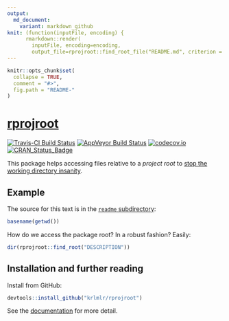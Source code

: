 ```yaml
---
output:
  md_document:
    variant: markdown_github
knit: (function(inputFile, encoding) {
      rmarkdown::render(
        inputFile, encoding=encoding,
        output_file=rprojroot::find_root_file("README.md", criterion = "DESCRIPTION")) })
---
```


<!-- README.md is generated from README.Rmd. Please edit that file -->

```r
knitr::opts_chunk$set(
  collapse = TRUE,
  comment = "#>",
  fig.path = "README-"
)
```

# [rprojroot](https://krlmlr.github.io/rprojroot)

[![Travis-CI Build Status](https://travis-ci.org/krlmlr/rprojroot.svg?branch=master)](https://travis-ci.org/krlmlr/rprojroot) [![AppVeyor Build Status](https://ci.appveyor.com/api/projects/status/github/krlmlr/rprojroot?branch=master&svg=true)](https://ci.appveyor.com/project/krlmlr/rprojroot) [![codecov.io](https://codecov.io/github/krlmlr/rprojroot/coverage.svg?branch=master)](https://codecov.io/github/krlmlr/rprojroot?branch=master) [![CRAN_Status_Badge](http://www.r-pkg.org/badges/version/rprojroot)](https://cran.r-project.org/package=rprojroot)

This package helps accessing files relative to a *project root* to [stop the working directory insanity](https://gist.github.com/jennybc/362f52446fe1ebc4c49f).

## Example

The source for this text is in the [`readme` subdirectory](https://github.com/krlmlr/rprojroot/tree/master/readme):

```r
basename(getwd())
```

How do we access the package root? In a robust fashion? Easily:

```r
dir(rprojroot::find_root("DESCRIPTION"))
```


## Installation and further reading

Install from GitHub:

``` r
devtools::install_github("krlmlr/rprojroot")
```

See the [documentation](http://krlmlr.github.io/rprojroot/articles/rprojroot.html) for more detail.
